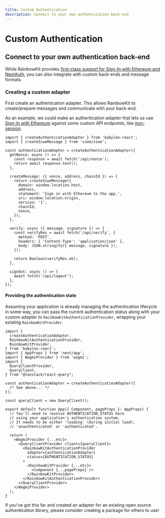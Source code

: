 ```yaml
---
title: Custom Authentication
description: Connect to your own authentication back-end
---
```


# Custom Authentication

## Connect to your own authentication back-end

While RainbowKit provides [first-class support for Sign-In with Ethereum and NextAuth,](/docs/authentication#set-up-sign-in-with-ethereum-and-nextauth) you can also integrate with custom back-ends and message formats.

### Creating a custom adapter

First create an authentication adapter. This allows RainbowKit to create/prepare messages and communicate with your back-end.

As an example, we could make an authentication adapter that lets us use [Sign-In with Ethereum](https://login.xyz) against some custom API endpoints, like [iron-session](https://github.com/rainbow-me/rainbowkit/tree/main/examples/with-next-siwe-iron-session).

```tsx
import { createAuthenticationAdapter } from 'babylon-react';
import { createSiweMessage } from 'viem/siwe';

const authenticationAdapter = createAuthenticationAdapter({
  getNonce: async () => {
    const response = await fetch('/api/nonce');
    return await response.text();
  },

  createMessage: ({ nonce, address, chainId }) => {
    return createSiweMessage({
      domain: window.location.host,
      address,
      statement: 'Sign in with Ethereum to the app.',
      uri: window.location.origin,
      version: '1',
      chainId,
      nonce,
    });
  },

  verify: async ({ message, signature }) => {
    const verifyRes = await fetch('/api/verify', {
      method: 'POST',
      headers: { 'Content-Type': 'application/json' },
      body: JSON.stringify({ message, signature }),
    });

    return Boolean(verifyRes.ok);
  },

  signOut: async () => {
    await fetch('/api/logout');
  },
});
```

#### Providing the authentication state

Assuming your application is already managing the authentication lifecycle in some way, you can pass the current authentication status along with your custom adapter to `RainbowKitAuthenticationProvider`, wrapping your existing `RainbowKitProvider`.

```tsx
import {
  createAuthenticationAdapter,
  RainbowKitAuthenticationProvider,
  RainbowKitProvider,
} from 'babylon-react';
import { AppProps } from 'next/app';
import { WagmiProvider } from 'wagmi';
import {
  QueryClientProvider,
  QueryClient,
} from "@tanstack/react-query";

const authenticationAdapter = createAuthenticationAdapter({
  /* See above... */
});

const queryClient = new QueryClient();

export default function App({ Component, pageProps }: AppProps) {
  // You'll need to resolve AUTHENTICATION_STATUS here
  // using your application's authentication system.
  // It needs to be either 'loading' (during initial load),
  // 'unauthenticated' or 'authenticated'.

  return (
    <WagmiProvider {...etc}>
      <QueryClientProvider client={queryClient}>
        <RainbowKitAuthenticationProvider
          adapter={authenticationAdapter}
          status={AUTHENTICATION_STATUS}
        >
          <RainbowKitProvider {...etc}>
            <Component {...pageProps} />
          </RainbowKitProvider>
        </RainbowKitAuthenticationProvider>
      </QueryClientProvider>
    </WagmiProvider>
  );
}
```

If you've got this far and created an adapter for an existing open source authentication library, please consider creating a package for others to use!
